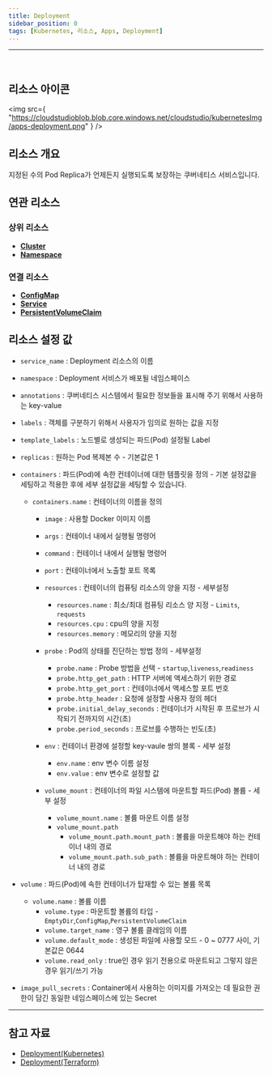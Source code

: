 ```yaml
---
title: Deployment
sidebar_position: 0
tags: [Kubernetes, 리소스, Apps, Deployment]
---
```



<hr />
<br />


## 리소스 아이콘

<img
    src={
        "https://cloudstudioblob.blob.core.windows.net/cloudstudio/kubernetesImg/apps-deployment.png"
    }
/>

## 리소스 개요

지정된 수의 Pod Replica가 언제든지 실행되도록 보장하는 쿠버네티스 서비스입니다.

## 연관 리소스

### 상위 리소스

-   [**Cluster**](https://docs.cstudio.app/docs/resource/kubernetes/Base/Cluster)
-   [**Namespace**](https://docs.cstudio.app/docs/resource/kubernetes/Core/Namespace)

### 연결 리소스

-   [**ConfigMap**](https://docs.cstudio.app/docs/resource/kubernetes/Core/ConfigMap)
-   [**Service**](https://docs.cstudio.app/docs/resource/kubernetes/Core/Service)
-   [**PersistentVolumeClaim**](https://docs.cstudio.app/docs/resource/kubernetes/Core/PersistentVolumeClaim)

## 리소스 설정 값

-   `service_name` : Deployment 리소스의 이름
-   `namespace` : Deployment 서비스가 배포될 네임스페이스
-   `annotations` : 쿠버네티스 시스템에서 필요한 정보들을 표시해 주기 위해서 사용하는 key-value
-   `labels` : 객체를 구분하기 위해서 사용자가 임의로 원하는 값을 지정
-   `template_labels` : 노드별로 생성되는 파드(Pod) 설정될 Label
-   `replicas` : 원하는 Pod 복제본 수 - 기본값은 1

-   `containers` : 파드(Pod)에 속한 컨테이너에 대한 템플릿을 정의 - 기본 설정값을 세팅하고 적용한 후에 세부 설정값을 세팅할 수 있습니다.
    -   `containers.name` : 컨테이너의 이름을 정의
        -   `image` : 사용할 Docker 이미지 이름
        -   `args` : 컨테이너 내에서 실행될 명령어
        -   `command` : 컨테이너 내에서 실행될 명령어
        -   `port` : 컨테이너에서 노출할 포트 목록 

        -   `resources` : 컨테이너의 컴퓨팅 리소스의 양을 지정  - 세부설정 
            -   `resources.name` : 최소/최대 컴퓨팅 리소스 양 지정   - `Limits`, `requests`     
            -   `resources.cpu` : cpu의 양을 지정    
            -   `resources.memory` : 메모리의 양을 지정

        -   `probe` : Pod의 상태를 진단하는 방법 정의  - 세부설정 
            -   `probe.name` : Probe 방법을 선택 - `startup`,`liveness`,`readiness`
            -   `probe.http_get_path` : HTTP 서버에 액세스하기 위한 경로
            -   `probe.http_get_port` : 컨테이너에서 액세스할 포트 번호
            -   `probe.http_header` : 요청에 설정할 사용자 정의 헤더
            -   `probe.initial_delay_seconds` : 컨테이너가 시작된 후 프로브가 시작되기 전까지의 시간(초)
            -   `probe.period_seconds` : 프로브를 수행하는 빈도(초)

        -   `env` : 컨테이너 환경에 설정할 key-vaule 쌍의 블록 - 세부 설정
            -   `env.name` : env 변수 이름 설정
            -   `env.value` : env 변수로 설정할 값

        -   `volume_mount` : 컨테이너의 파일 시스템에 마운트할 파드(Pod) 볼륨 - 세부 설정
            -   `volume_mount.name` : 볼륨 마운트 이름 설정
            -   `volume_mount.path` 
                -   `volume_mount.path.mount_path` : 볼륨을 마운트해야 하는 컨테이너 내의 경로
                -   `volume_mount.path.sub_path` : 볼륨을 마운트해야 하는 컨테이너 내의 경로
            
-   `volume` : 파드(Pod)에 속한 컨테이너가 탑재할 수 있는 볼륨 목록
    -   `volume.name` : 볼륨 이름
        -   `volume.type` : 마운트할 볼륨의 타입 - `EmptyDir`,`ConfigMap`,`PersistentVolumeClaim`
        -   `volume.target_name` : 영구 볼륨 클레임의 이름
        -   `volume.default_mode` : 생성된 파일에 사용할 모드 - 0 ~ 0777 사이, 기본값은 0644
        -   `volume.read_only` : true인 경우 읽기 전용으로 마운트되고 그렇지 않은 경우 읽기/쓰기 가능

-   `image_pull_secrets` : Container에서 사용하는 이미지를 가져오는 데 필요한 권한이 담긴 동일한 네임스페이스에 있는 Secret

---

## 참고 자료

-   [Deployment(Kubernetes)](https://kubernetes.io/docs/concepts/workloads/controllers/deployment/)
-   [Deployment(Terraform)](https://registry.terraform.io/providers/hashicorp/kubernetes/latest/docs/resources/deployment)
